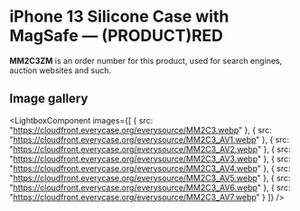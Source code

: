 
# iPhone 13 Silicone Case with MagSafe — (PRODUCT)RED

<Callout type='info' emoji='👉🏻'>**MM2C3ZM** is an order number for this product, used for search engines, auction websites and such.</Callout>

## Image gallery

<LightboxComponent
    images={[
      {
        src: "https://cloudfront.everycase.org/everysource/MM2C3.webp"
      },
      {
        src: "https://cloudfront.everycase.org/everysource/MM2C3_AV1.webp"
      },
      {
        src: "https://cloudfront.everycase.org/everysource/MM2C3_AV2.webp"
      },
      {
        src: "https://cloudfront.everycase.org/everysource/MM2C3_AV3.webp"
      },
      {
        src: "https://cloudfront.everycase.org/everysource/MM2C3_AV4.webp"
      },
      {
        src: "https://cloudfront.everycase.org/everysource/MM2C3_AV5.webp"
      },
      {
        src: "https://cloudfront.everycase.org/everysource/MM2C3_AV6.webp"
      },
      {
        src: "https://cloudfront.everycase.org/everysource/MM2C3_AV7.webp"
      }
    ]}
  />

